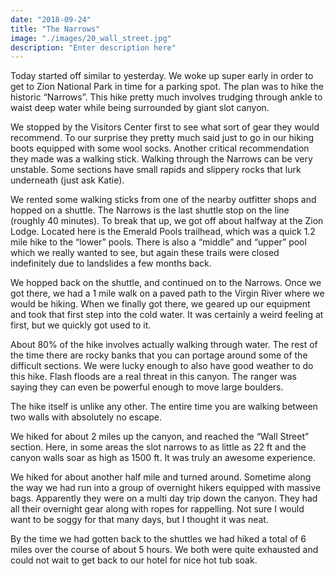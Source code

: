 ```yaml
---
date: "2018-09-24"
title: "The Narrows"
image: "./images/20_wall_street.jpg"
description: "Enter description here"
---
```



Today started off similar to yesterday. We woke up super early in order to get to Zion National Park in time for a parking spot. The plan was to hike the historic “Narrows”. This hike pretty much involves trudging through ankle to waist deep water while being surrounded by giant slot canyon.

<InlineImage imageName="01_sign.jpg"/>

We stopped by the Visitors Center first to see what sort of gear they would recommend. To our surprise they pretty much said just to go in our hiking boots equipped with some wool socks. Another critical recommendation they made was a walking stick. Walking through the Narrows can be very unstable. Some sections have small rapids and slippery rocks that lurk underneath (just ask Katie).

We rented some walking sticks from one of the nearby outfitter shops and hopped on a shuttle. The Narrows is the last shuttle stop on the line (roughly 40 minutes). To break that up, we got off about halfway at the Zion Lodge. Located here is the Emerald Pools trailhead, which was a quick 1.2 mile hike to the “lower” pools. There is also a “middle” and “upper” pool which we really wanted to see, but again these trails were closed indefinitely due to landslides a few months back.

<ImageTrifecta topImageName="03.5_emerald.jpg" bottomImageName="04_emerald.jpg" portraitImageName="03_emerald.jpg" orientation="left"/>

We hopped back on the shuttle, and continued on to the Narrows. Once we got there, we had a 1 mile walk on a paved path to the Virgin River where we would be hiking. When we finally got there, we geared up our equipment and took that first step into the cold water. It was certainly a weird feeling at first, but we quickly got used to it.

<InlineImage imageName="05_start_narrows.jpg"/>

About 80% of the hike involves actually walking through water. The rest of the time there are rocky banks that you can portage around some of the difficult sections. We were lucky enough to also have good weather to do this hike. Flash floods are a real threat in this canyon. The ranger was saying they can even be powerful enough to move large boulders.

The hike itself is unlike any other. The entire time you are walking between two walls with absolutely no escape.

<InlineImage imageName="10_beginning.jpg"/>

We hiked for about 2 miles up the canyon, and reached the “Wall Street” section. Here, in some areas the slot narrows to as little as 22 ft and the canyon walls
 soar as high as 1500 ft. It was truly an awesome experience.

<InlineImage imageName="17_wall_street.jpg"/>

<Youtube videoUrl="https://www.youtube.com/embed/xj5JSDnh9Sg"/>

We hiked for about another half mile and turned around. Sometime along the way we had run into a group of overnight hikers equipped with massive bags. Apparently they were on a multi day trip down the canyon. They had all their overnight gear along with ropes for rappelling. Not sure I would want to be soggy for that many days, but I thought it was neat.

By the time we had gotten back to the shuttles we had hiked a total of 6 miles over the course of about 5 hours. We both were quite exhausted and could not wait to get back to our hotel for nice hot tub soak.